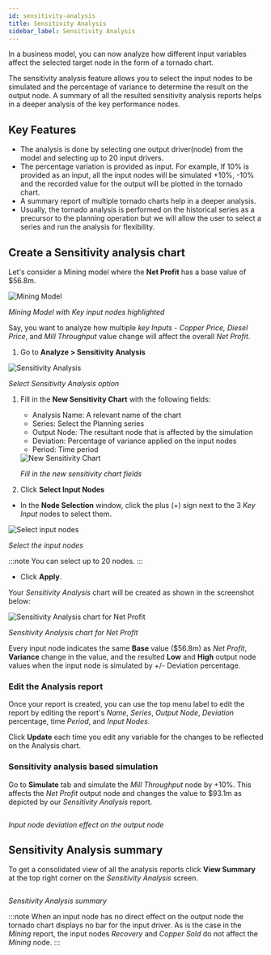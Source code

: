 ```yaml
---
id: sensitivity-analysis
title: Sensitivity Analysis
sidebar_label: Sensitivity Analysis
---
```



In a business model, you can now analyze how different input variables affect the selected target node in the form of a tornado chart.

The sensitivity analysis feature allows you to select the input nodes to be simulated and the percentage of variance to determine the result on the output node. A summary of all the resulted sensitivity analysis reports helps in a deeper analysis of the key performance nodes.

## Key Features

- The analysis is done by selecting one output driver(node) from the model and selecting up to 20 input drivers.
- The percentage variation is provided as input. For example, If 10% is provided as an input, all the input nodes will be simulated +10%, -10% and the recorded value for the output will be plotted in the tornado chart.
- A summary report of multiple tornado charts help in a deeper analysis.
- Usually, the tornado analysis is performed on the historical series as a precursor to the planning operation but we will allow the user to select a series and run the analysis for flexibility.

## Create a Sensitivity analysis chart

Let's consider a Mining model where the  **Net Profit** has a base value of $56.8m.

<div style={{ textAlign: "center" }}>
  <Zoom>
    <img
      alt="Mining Model"
      src={useBaseUrl("/doc-images/analyze/mining-model.png")}
    />
  </Zoom>
</div>

*Mining Model with Key input nodes highlighted*

Say, you want to analyze how multiple *key Inputs* - *Copper Price, Diesel Price*, and *Mill Throughput* value change will affect the overall *Net Profit*. 

1. Go to **Analyze > Sensitivity Analysis**

 <div style={{ textAlign: "center" }}>
  <Zoom>
    <img
      alt="Sensitivity Analysis"
      src={useBaseUrl("/doc-images/analyze/sensitivity-analysis-option.png")}
    />
  </Zoom>
 </div>

 *Select Sensitivity Analysis option*

1. Fill in the **New Sensitivity Chart** with the following fields: 
   - Analysis Name: A relevant name of the chart
   - Series: Select the Planning series
   - Output Node: The resultant node that is affected by the simulation
   - Deviation: Percentage of variance applied on the input nodes
   - Period: Time period

   <div style={{ textAlign: "center" }}>
    <Zoom>
     <img
      alt="New Sensitivity Chart"
      src={useBaseUrl("/doc-images/analyze/create-analysis.png")}
     />
    </Zoom>
   </div>
   
   *Fill in the new sensitivity chart fields*

1. Click **Select Input Nodes**
 - In the **Node Selection** window, click the plus (+) sign next to the 3 *Key Input* nodes to select them.

 <div style={{ textAlign: "center" }}>
  <Zoom>
    <img
      alt="Select input nodes"
      src={useBaseUrl("/doc-images/analyze/select-input-node.png")}
    />
  </Zoom>
 </div>

 *Select the input nodes*

 :::note
 You can select up to 20 nodes.
 :::

 - Click **Apply**.

Your *Sensitivity Analysis* chart will be created as shown in the screenshot below:

<div style={{ textAlign: "center" }}>
  <Zoom>
    <img
      alt="Sensitivity Analysis chart for Net Profit"
      src={useBaseUrl("/doc-images/analyze/sensitivity-analysis-chart.png")}
    />
  </Zoom>
</div>

*Sensitivity Analysis chart for Net Profit*

Every input node indicates the same **Base** value ($56.8m) as *Net Profit*, **Variance** change in the value, and the resulted **Low** and **High** output node values when the input node is simulated by +/- Deviation percentage.

### Edit the Analysis report

Once your report is created, you can use the top menu label to edit the report by editing the report's *Name*, *Series*, *Output Node*, *Deviation* percentage, time *Period*, and *Input Nodes*.

Click **Update** each time you edit any variable for the changes to be reflected on the Analysis chart.

### Sensitivity analysis based simulation

Go to **Simulate** tab and simulate the *Mill Throughput* node by +10%.
This affects the *Net Profit* output node and changes the value to $93.1m as depicted by our *Sensitivity Analysis* report.

<div style={{ textAlign: "center" }}>
  <Zoom>
    <img
      alt=""
      src={useBaseUrl("/doc-images/analyze/simulate-input-node.png")}
    />
  </Zoom>
</div>

*Input node deviation effect on the output node*

## Sensitivity Analysis summary

To get a consolidated view of all the analysis reports click **View Summary** at the top right corner on the *Sensitivity Analysis* screen.

<div style={{ textAlign: "center" }}>
  <Zoom>
    <img
      alt=""
      src={useBaseUrl("/doc-images/analyze/sensitivity-analysis-summary.png")}
    />
  </Zoom>
</div>

*Sensitivity Analysis summary*

:::note
When an input node has no direct effect on the output node the tornado chart displays no bar for the input driver. 
As is the case in the *Mining* report, the input nodes *Recovery* and *Copper Sold* do not affect the *Mining* node.
:::